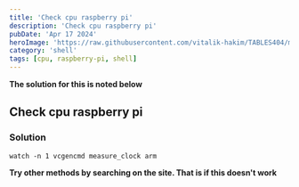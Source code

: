 ---
title: 'Check cpu raspberry pi'
description: 'Check cpu raspberry pi'
pubDate: 'Apr 17 2024'
heroImage: 'https://raw.githubusercontent.com/vitalik-hakim/TABLES404/main/error_b/SHELL.jpg'
category: 'shell'
tags: [cpu, raspberry-pi, shell]
---

**The solution for this is noted below**

## Check cpu raspberry pi

### Solution

```shell
watch -n 1 vcgencmd measure_clock arm
```
**Try other methods by searching on the site. That is if this doesn't work**
